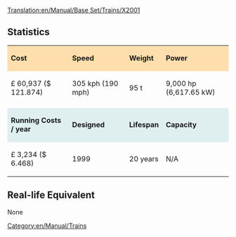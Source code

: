 [[Translation:en/Manual/Base Set/Trains/X2001]]
==Statistics==

{| cellspacing="3" align="center"

|style="background:#ffdead;"| '''Cost'''
|style="background:#ffdead;"| '''Speed'''
|style="background:#ffdead;"| '''Weight'''
|style="background:#ffdead;"| '''Power'''
|-
| £ 60,937 ($ 121.874)
| 305 kph (190 mph)
| 95 t
| 9,000 hp (6,617.65 kW)
|-
|style="background:white;"colspan='4'| 
|-
|style="background:#dfefef;"|'''Running Costs / year'''
|style="background:#dfefef;"|'''Designed'''
|style="background:#dfefef;"|'''Lifespan'''
|style="background:#dfefef;"|'''Capacity'''
|-
| £ 3,234 ($ 6.468)
| 1999
| 20 years
| N/A
|}

==Real-life Equivalent==
None

[[Category:en/Manual/Trains]]